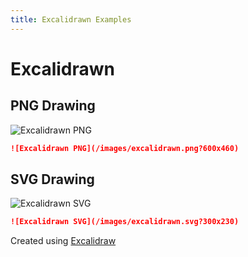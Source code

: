 ```yaml
---
title: Excalidrawn Examples
---
```


# Excalidrawn

## PNG Drawing

![Excalidrawn PNG](/images/excalidrawn.png?600x460)

```markdown
![Excalidrawn PNG](/images/excalidrawn.png?600x460)
```

## SVG Drawing

![Excalidrawn SVG](/images/excalidrawn.svg?300x230)

```markdown
![Excalidrawn SVG](/images/excalidrawn.svg?300x230)
```

Created using [Excalidraw](https://excalidraw.com/)
